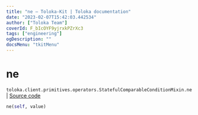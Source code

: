 ```yaml
---
title: "ne — Toloka-Kit | Toloka documentation"
date: "2023-02-07T15:42:03.442534"
author: ["Toloka Team"]
coverId: F_bIcOYF9yjrxkPZrXc3
tags: ["engineering"]
ogDescription: ""
docsMenu: "tkitMenu"
---
```


# ne
`toloka.client.primitives.operators.StatefulComparableConditionMixin.ne` | [Source code](https://github.com/Toloka/toloka-kit/blob/v1.1.3/src/client/primitives/operators.py#L200)

```python
ne(self, value)
```